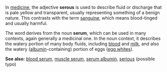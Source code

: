 
In [[medicine]], the adjective '''serous''' is used to describe fluid or discharge that is pale yellow and transparent, usually representing something of a benign nature. This contrasts with the term [[sanguine]], which means blood-tinged and usually harmful. 

The word derives from the noun '''serum''', which can be used in many contexts, again generally a medicinal one. In the noun context, it describes the watery portion of many body fluids, including [[blood]] and [[milk]], and also the watery ([[albumin]]-containing) portion of eggs ([[egg white]]s).

'''See also:''' [[blood serum]], [[muscle serum]], [[serum albumin]], [[serious]] (possible typo)